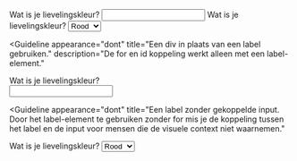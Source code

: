 <!-- @license CC0-1.0 -->


<Guideline appearance="do" title="Koppel het label aan het formulierveld.">
  <Canvas language="html">
    <label for="kleur3">Wat is je lievelingskleur?</label>
    <input type="text" id="kleur3" name="lievelingskleur" />
  </Canvas>
</Guideline>

<Guideline appearance="do" title="Koppel het label aan het formulierveld (select).">
  <Canvas language="html">
    <label for="kleur4">Wat is je lievelingskleur?</label>
    <select id="kleur4" name="lievelingskleur">
      <option>Rood</option>
      <option>Blauw</option>
      <option>Wit</option>
    </select>
  </Canvas>
</Guideline>

<Guideline
  appearance="dont"
  title="Een div in plaats van een label gebruiken."
  description="De for en id koppeling werkt alleen met een label-element."
>
  <Canvas language="html">
    <div for="kleur5">Wat is je lievelingskleur?</div>
    <input type="text" id="kleur5" name="lievelingskleur" />
  </Canvas>
</Guideline>

<Guideline
  appearance="dont"
  title="Een label zonder gekoppelde input. Door het label-element te gebruiken zonder for mis je de koppeling tussen het label en de input voor mensen die de visuele context niet waarnemen."
>
  <Canvas language="html">
    <label>Wat is je lievelingskleur?</label>
    <select name="lievelingskleur">
      <option>Rood</option>
      <option>Blauw</option>
      <option>Wit</option>
    </select>
  </Canvas>
</Guideline>
